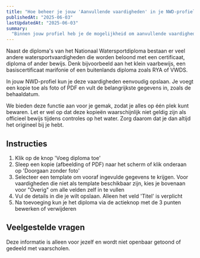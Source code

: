 ```yaml
---
title: "Hoe beheer je jouw 'Aanvullende vaardigheden' in je NWD-profiel?"
publishedAt: "2025-06-03"
lastUpdatedAt: "2025-06-03"
summary:
  "Binnen jouw profiel heb je de mogelijkheid om aanvullende vaardigheden, zoals je vaarbewijs, navigatiediploma's of buitenlandse bewijzen op te slaan. Leer meer over hoe je deze functionaliteit gebruikt."
---
```


Naast de diploma's van het Nationaal Watersportdiploma bestaan er veel andere watersportvaardigheden die worden beloond met een certificaat, diploma of ander bewijs. Denk bijvoorbeeld aan het klein vaarbewijs, een basiscertificaat marifonie of een buitenlands diploma zoals RYA of VWDS. 

In jouw NWD-profiel kun je deze vaardigheden eenvoudig opslaan. Je voegt een kopie toe als foto of PDF en vult de belangrijkste gegevens in, zoals de behaaldatum.

We bieden deze functie aan voor je gemak, zodat je alles op één plek kunt bewaren. Let er wel op dat deze kopieën waarschijnlijk niet geldig zijn als officieel bewijs tijdens controles op het water. Zorg daarom dat je dan altijd het origineel bij je hebt.

## Instructies

1. Klik op de knop 'Voeg diploma toe'
2. Sleep een kopie (afbeelding of PDF) naar het scherm of klik onderaan op 'Doorgaan zonder foto'
3. Selecteer een template om vooraf ingevulde gegevens te krijgen. Voor vaardigheden die niet als template beschikbaar zijn, kies je bovenaan voor "Overig" om alle velden zelf in te vullen
4. Vul de details in die je wilt opslaan. Alleen het veld 'Titel' is verplicht
5. Na toevoeging kun je het diploma via de actieknop met de 3 punten bewerken of verwijderen

## Veelgestelde vragen

<dl className="divide-y divide-slate-900/10 rounded-lg border border-slate-900/10">

<Faq question="Met wie delen jullie deze informatie">
 Deze informatie is alleen voor jezelf en wordt niet openbaar getoond of gedeeld met vaarscholen.
</Faq>

</dl>
